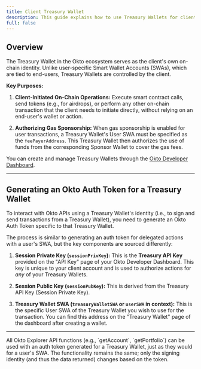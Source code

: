 ```yaml
---
title: Client Treasury Wallet
description: This guide explains how to use Treasury Wallets for client-initiated on-chain actions, gas sponsorship, and API access via Auth Tokens.
full: false
---
```


## Overview

The Treasury Wallet in the Okto ecosystem serves as the client's own on-chain identity. Unlike user-specific Smart Wallet Accounts (SWAs), which are tied to end-users, Treasury Wallets are controlled by the client.

**Key Purposes:**

1.  **Client-Initiated On-Chain Operations:** Execute smart contract calls, send tokens (e.g., for airdrops), or perform any other on-chain transaction that the client needs to initiate directly, without relying on an end-user's wallet or action.

2.  **Authorizing Gas Sponsorship:** When gas sponsorship is enabled for user transactions, a Treasury Wallet's User SWA must be specified as the `feePayerAddress`. This Treasury Wallet then authorizes the use of funds from the corresponding Sponsor Wallet to cover the gas fees.

You can create and manage Treasury Wallets through the [Okto Developer Dashboard](/docs/developer-admin-dashboard/treasury-wallet).

---

## Generating an Okto Auth Token for a Treasury Wallet

To interact with Okto APIs using a Treasury Wallet's identity (i.e., to sign and send transactions from a Treasury Wallet), you need to generate an Okto Auth Token specific to that Treasury Wallet.

The process is similar to generating an auth token for delegated actions with a user's SWA, but the key components are sourced differently:

1.  **Session Private Key (`sessionPrivKey`):** This is the **Treasury API Key** provided on the "API Key" page of your Okto Developer Dashboard. This key is unique to your client account and is used to authorize actions for *any* of your Treasury Wallets.

2.  **Session Public Key (`sessionPubKey`):** This is derived from the Treasury API Key (Session Private Key).

3.  **Treasury Wallet SWA (`treasuryWalletSWA` or `userSWA` in context):** This is the specific User SWA of the Treasury Wallet you wish to use for the transaction. You can find this address on the "Treasury Wallet" page of the dashboard after creating a wallet.

---

<Callout title="Note">
All Okto Explorer API functions (e.g., `getAccount`, `getPortfolio`) can be used with an auth token generated for a Treasury Wallet, just as they would for a user's SWA. The functionality remains the same; only the signing identity (and thus the data returned) changes based on the token.
</Callout>